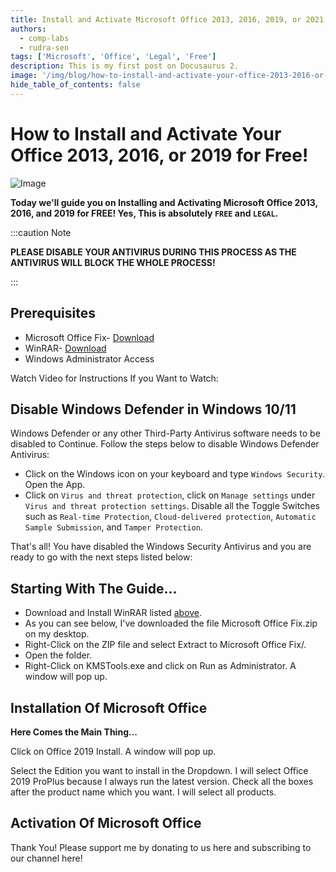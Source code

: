 ```yaml
---
title: Install and Activate Microsoft Office 2013, 2016, 2019, or 2021 for Free!
authors:
  - comp-labs
  - rudra-sen
tags: ['Microsoft', 'Office', 'Legal', 'Free']
description: This is my first post on Docusaurus 2.
image: '/img/blog/how-to-install-and-activate-your-office-2013-2016-or-2019-for-free.jpg'
hide_table_of_contents: false
---
```


# How to Install and Activate Your Office 2013, 2016, or 2019 for Free!

![Image](/img/blog/how-to-install-and-activate-your-office-2013-2016-or-2019-for-free.jpg)

**Today we'll guide you on Installing and Activating Microsoft Office 2013, 2016, and 2019 for FREE! Yes, This is absolutely `FREE` and `LEGAL`.**
<!-- truncate -->

:::caution Note

**PLEASE DISABLE YOUR ANTIVIRUS DURING THIS PROCESS AS THE ANTIVIRUS WILL BLOCK THE WHOLE PROCESS!**

:::

## Prerequisites

- Microsoft Office Fix- [Download](#)
- WinRAR- [Download](https://www.win-rar.com/postdownload.html?&L=0)
- Windows Administrator Access

Watch Video for Instructions If you Want to Watch:

## Disable Windows Defender in Windows 10/11

Windows Defender or any other Third-Party Antivirus software needs to be disabled to Continue. Follow the steps below to disable Windows Defender Antivirus:

- Click on the Windows icon on your keyboard and type `Windows Security`. Open the App.
- Click on `Virus and threat protection`, click on `Manage settings` under `Virus and threat protection settings`. Disable all the Toggle Switches such as `Real-time Protection`, `Cloud-delivered protection`, `Automatic Sample Submission`, and `Tamper Protection`.

That's all! You have disabled the Windows Security Antivirus and you are ready to go with the next steps listed below:

## Starting With The Guide...

- Download and Install WinRAR listed [above](#prerequisites).
- As you can see below, I've downloaded the file Microsoft Office Fix.zip on my desktop.
- Right-Click on the ZIP file and select Extract to Microsoft Office Fix/.
- Open the folder.
- Right-Click on KMSTools.exe and click on Run as Administrator. A window will pop up.

## Installation Of Microsoft Office

**Here Comes the Main Thing...**

Click on Office 2019 Install. A window will pop up.

Select the Edition you want to install in the Dropdown. I will select Office 2019 ProPlus because I always run the latest version. Check all the boxes after the product name which you want. I will select all products.

## Activation Of Microsoft Office

Thank You! Please support me by donating to us here and subscribing to our channel here!